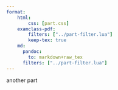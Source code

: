 ```yaml
---
format:
    html:
        css: [part.css]
    examclass-pdf:
        filters: ["../part-filter.lua"]
        keep-tex: true
    md:
      pandoc:
        to: markdown+raw_tex
      filters: ["../part-filter.lua"]
---
```


:::: {.part title="This is a great ?" points="12"}
another part

::: {.part title="Some other title" points="3"}
:::
::::